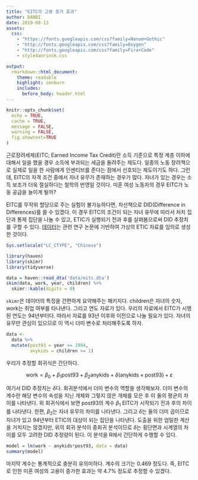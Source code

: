 ```yaml
---
title: "EITC의 고용 증가 효과"
author: DANBI
date: 2019-08-13
assets:
  css:
    - "https://fonts.googleapis.com/css?family=Nanum+Gothic"
    - "http://fonts.googleapis.com/css?family=Oxygen"
    - "http://fonts.googleapis.com/css?family=Fira+Code"
    - style4anrinsk.css

output:
  rmarkdown::html_document:
    theme: readable
    highlight: zenburn 
    includes: 
      before_body: header.html
---
```


```r
knitr::opts_chunk$set(
  echo = TRUE, 
  cache = TRUE, 
  message = FALSE, 
  warning = FALSE,
  fig.showtext=TRUE
)
```

근로장려세제(EITC; Earned Income Tax Credit)란 소득 기준으로 특정 계층 이하에 대해서 일을 했을 경우 소득에 부과되는 세금을 돌려주는 제도다. 일종의 노동 장려책으로 실제로 일을 한 사람에게 인센티브를 준다는 점에서 선호되는 제도이기도 하다. 그런데, EITC의 자격 조건 중에서 자녀 유무가 존재하는 경우가 많다. 자녀가 있는 경우는 소득 보조가 더욱 절실하다는 철학의 반영일 것이다. 미혼 여성 노동자의 경우 EITC가 노동 공급을 늘이게 될까? 

EITC를 무작위 할당으로 주는 실험이 불가능하다면, 차선책으로 DID(Difference in Differences)를 쓸 수 있겠다. 이 경우 EITC의 조건이 되는 자녀 유무에 따라서 처치 집단과 통제 집단을 나눌 수 있고, ETIC가 실행되기 전과 후를 살펴봄으로써 DID 추정치를 구할 수 있다. [데이터](https://dhicks.github.io/2018-10-10-did)는 관련 연구 논문에 기반하여 가상의 ETIC 자료를 임의로 생성한 것이다. 

<style type="text/css"> 
code, pre { 
    font-family: Fira Code, Iosevka, Hack, monospace; 
} 
</style>

```r
Sys.setlocale("LC_CTYPE", "Chinese")

library(haven)
library(skimr)
library(tidyverse)

data = haven::read_dta('data/eitc.dta')
skim(data, work, year, children) %>% 
  skimr::kable(digits = 0) 
```

`skimr`은 데이터의 특징을 간편하게 요약해주는 패키지다. children은 자녀의 숫자, work는 취업 여부를 타나낸다. 그리고 연도 자료가 있다. 우리의 자료에서 EITC가 시행된 연도는 94년부터다. 따라서 자료를 93년 이후와 이전으로 나눌 필요가 있다. 자녀의 유무만 관심이 있으므로 이 역시 더미 변수로 처리해주도록 하자. 

```r
data <- 
  data %>%
  mutate(post93 = year >= 1994, 
         anykids = children >= 1)
```

우리가 추정할 회귀식은 간단하다. 

$$
\text{work} = \beta_0 + \beta_1 \text{post93} + \beta_2 \text{anykids} + \delta \text{(anykids} \times \text{post93)} + \varepsilon
$$

여기서 DID 추정치는 $\delta$다. 회귀분석에서 더미 변수의 역할을 생각해보자. 더미 변수의 계수란 해당 변수의 속성을 지닌 개체와 그렇지 않은 개체를 모은 후 이 둘의 평균의 차이를 나타낸다. 위 회귀식에서 보면 post93의 계수 $\beta_1$ EITC가 시작되기 전과 후의 차이를 나타낸다. 한편, $\beta_2$는 자녀 유무의 차이를 나타낸다. 그리고 $\delta$는 둘의 더미 곱이므로 자녀가 있고 94년부터 ETIC의 대상이 되는 집단을 나타낸다. 도출을 위한 엄밀한 계산을 거치지는 않겠지만, 위의 회귀 분석이 중회귀 분석이므로 $\delta$는 횡단면과 시계열의 차이를 모두 고려한 DID 추정량이 된다. 이 분석을 R에서 간단하게 수행할 수 있다. 

```r
model = lm(work ~ anykids*post93, data = data)
summary(model)
```

마지막 계수는 통계적으로 충분히 유의미하다. 계수의 크기는 0.469 정도다. 즉, EITC로 인한 미혼 여성의 고용이 증가한 효과는 약 4.7% 정도로 추정할 수 있겠다. 

